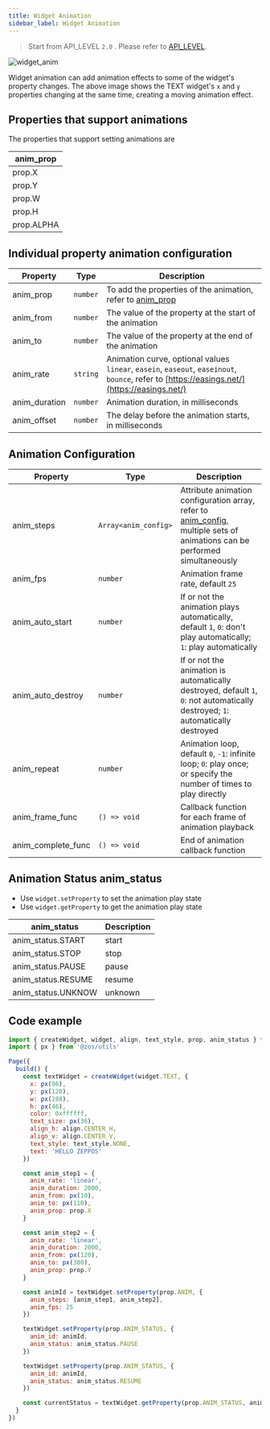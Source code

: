 ```yaml
---
title: Widget Animation
sidebar_label: Widget Animation
---
```


> Start from API_LEVEL `2.0` . Please refer to [API_LEVEL](../../../../guides/framework/device/compatibility.md).

![widget_anim](/img/api/widget_anim.gif)

Widget animation can add animation effects to some of the widget's property changes. The above image shows the TEXT widget's `x` and `y` properties changing at the same time, creating a moving animation effect.

## Properties that support animations

The properties that support setting animations are

| anim_prop  |
| ---------- |
| prop.X     |
| prop.Y     |
| prop.W     |
| prop.H     |
| prop.ALPHA |

## Individual property animation configuration

| Property      | Type     | Description                                                                                                                                  |
| ------------- | -------- | -------------------------------------------------------------------------------------------------------------------------------------------- |
| anim_prop     | `number` | To add the properties of the animation, refer to [anim_prop](#properties-that-support-animations)                                            |
| anim_from     | `number` | The value of the property at the start of the animation                                                                                      |
| anim_to       | `number` | The value of the property at the end of the animation                                                                                        |
| anim_rate     | `string` | Animation curve, optional values `linear`, `easein`, `easeout`, `easeinout`, `bounce`, refer to [https://easings.net/](https://easings.net/) |
| anim_duration | `number` | Animation duration, in milliseconds                                                                                                          |
| anim_offset   | `number` | The delay before the animation starts, in milliseconds                                                                                       |

## Animation Configuration

| Property           | Type                 | Description                                                                                                                                                                |
| ------------------ | -------------------- | -------------------------------------------------------------------------------------------------------------------------------------------------------------------------- |
| anim_steps         | `Array<anim_config>` | Attribute animation configuration array, refer to [anim_config](#individual-property-animation-configuration), multiple sets of animations can be performed simultaneously |
| anim_fps           | `number`             | Animation frame rate, default `25`                                                                                                                                         |
| anim_auto_start    | `number`             | If or not the animation plays automatically, default `1`, `0`: don't play automatically; `1`: play automatically                                                           |
| anim_auto_destroy  | `number`             | If or not the animation is automatically destroyed, default `1`, `0`: not automatically destroyed; `1`: automatically destroyed                                            |
| anim_repeat        | `number`             | Animation loop, default `0`, `-1`: infinite loop; `0`: play once; or specify the number of times to play directly                                                    |
| anim_frame_func    | `() => void`         | Callback function for each frame of animation playback                                                                                                                     |
| anim_complete_func | `() => void`         | End of animation callback function                                                                                                                                         |

## Animation Status anim_status

- Use `widget.setProperty` to set the animation play state
- Use `widget.getProperty` to get the animation play state

| anim_status        | Description |
| ------------------ | ---- |
| anim_status.START  | start |
| anim_status.STOP   | stop |
| anim_status.PAUSE  | pause |
| anim_status.RESUME | resume |
| anim_status.UNKNOW | unknown |

## Code example

```js
import { createWidget, widget, align, text_style, prop, anim_status } from '@zos/ui'
import { px } from '@zos/utils'

Page({
  build() {
    const textWidget = createWidget(widget.TEXT, {
      x: px(96),
      y: px(120),
      w: px(288),
      h: px(46),
      color: 0xffffff,
      text_size: px(36),
      align_h: align.CENTER_H,
      align_v: align.CENTER_V,
      text_style: text_style.NONE,
      text: 'HELLO ZEPPOS'
    })

    const anim_step1 = {
      anim_rate: 'linear',
      anim_duration: 2000,
      anim_from: px(10),
      anim_to: px(110),
      anim_prop: prop.X
    }

    const anim_step2 = {
      anim_rate: 'linear',
      anim_duration: 2000,
      anim_from: px(120),
      anim_to: px(300),
      anim_prop: prop.Y
    }

    const animId = textWidget.setProperty(prop.ANIM, {
      anim_steps: [anim_step1, anim_step2],
      anim_fps: 25
    })

    textWidget.setProperty(prop.ANIM_STATUS, {
      anim_id: animId,
      anim_status: anim_status.PAUSE
    })

    textWidget.setProperty(prop.ANIM_STATUS, {
      anim_id: animId,
      anim_status: anim_status.RESUME
    })

    const currentStatus = textWidget.getProperty(prop.ANIM_STATUS, animId)
  }
})
```
